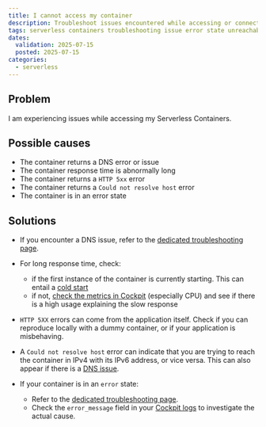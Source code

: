 ```yaml
---
title: I cannot access my container
description: Troubleshoot issues encountered while accessing or connecting to your Scaleway Serverless Containers.
tags: serverless containers troubleshooting issue error state unreachable connection log in access
dates:
  validation: 2025-07-15
  posted: 2025-07-15
categories:
  - serverless
---
```


## Problem

I am experiencing issues while accessing my Serverless Containers.

## Possible causes
	
- The container returns a DNS error or issue
- The container response time is abnormally long
- The container returns a `HTTP 5xx` error
- The container returns a `Could not resolve host` error
- The container is in an error state

## Solutions

- If you encounter a DNS issue, refer to the [dedicated troubleshooting page](/serverless-containers/troubleshooting/known-dns-containers-errors/).

- For long response time, check:
    - if the first instance of the container is currently starting. This can entail a [cold start](/serverless-containers/concepts/#cold-start)
    - if not, [check the metrics in Cockpit](/serverless-containers/how-to/monitor-container/) (especially CPU) and see if there is a high usage explaining the slow response

- `HTTP 5XX` errors can come from the application itself. Check if you can reproduce locally with a dummy container, or if your application is misbehaving. 

- A `Could not resolve host` error can indicate that you are trying to reach the container in IPv4 with its IPv6 address, or vice versa. This can also appear if there is a [DNS issue](/serverless-containers/troubleshooting/known-dns-containers-errors/).

- If your container is in an `error` state:
    - Refer to the [dedicated troubleshooting page](/serverless-containers/troubleshooting/container-error-state/).
    - Check the `error_message` field in your [Cockpit logs](/serverless-containers/how-to/monitor-container/) to investigate the actual cause.
